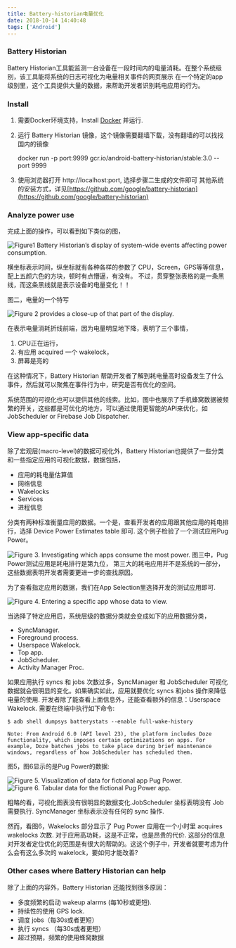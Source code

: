 ```yaml
---
title: Battery-historian电量优化
date: 2018-10-14 14:40:48
tags: ['Android']
---
```

### Battery Historian
Battery Historian工具能监测一台设备在一段时间内的电量消耗。在整个系统级别，该工具能将系统的日志可视化为电量相关事件的网页展示
在一个特定的app级别里，这个工具提供大量的数据，来帮助开发者识别耗电应用的行为。

### Install
1. 需要Docker环境支持，Install [Docker](https://docs.docker.com/install/) 并运行.
2. 运行 Battery Historian 镜像，这个镜像需要翻墙下载，没有翻墙的可以找找国内的镜像

    docker run -p port:9999 gcr.io/android-battery-historian/stable:3.0 --port 9999

3. 使用浏览器打开 http://localhost:port, 选择步骤二生成的文件即可
其他系统的安装方式，详见[https://github.com/google/battery-historian](https://github.com/google/battery-historian)

### Analyze power use 
完成上面的操作，可以看到如下类似的图，

![Figure1 Battery Historian’s display of system-wide events affecting power consumption.](https://note.youdao.com/yws/api/personal/file/WEBdbc98d71317d7951c6d6810b73bffb35?method=download&shareKey=0c0c498e1eed053bf3ef61c4da34c869)

横坐标表示时间，纵坐标就有各种各样的参数了 CPU，Screen，GPS等等信息，配上五颜六色的方块，顿时有点懵逼，有没有。 不过，贯穿整张表格的是一条黑线，而这条黑线就是表示设备的电量变化！！

图二，电量的一个特写

![Figure 2 provides a close-up of that part of the display.
](https://note.youdao.com/yws/api/personal/file/WEBdb356575e5d6bc12e8e6cffc1cf4fb60?method=download&shareKey=008f240c970ff50a4c03acd274e70028)

在表示电量消耗折线前端，因为电量明显地下降，表明了三个事情，
1. CPU正在运行，
2. 有应用 acquired 一个 wakelock， 
3. 屏幕是亮的

在这种情况下，Battery Historian 帮助开发者了解到耗电量高时设备发生了什么事件，然后就可以聚焦在事件行为中，研究是否有优化的空间。

系统范围的可视化也可以提供其他的线索。比如，图中也展示了手机蜂窝数据被频繁的开关，这些都是可优化的地方，可以通过使用更智能的API来优化，如JobScheduler or Firebase Job Dispatcher.


### View app-specific data
除了宏观层(macro-level)的数据可视化外，Battery Historian也提供了一些分类和一些指定应用的可视化数据，数据包括，
+ 应用的耗电量估算值
+ 网络信息
+ Wakelocks
+ Services
+ 进程信息

分类有两种标准衡量应用的数据。一个是，查看开发者的应用跟其他应用的耗电排行，选择 Device Power Estimates table 即可. 这个例子检验了一个测试应用Pug Power。

![Figure 3. Investigating which apps consume the most power.](https://note.youdao.com/yws/api/personal/file/WEBbcd6db6a55c0e7e57ea1f4a4e52e9ebc?method=download&shareKey=80f0f90ab5538a60d9934141df884d41)
图三中，Pug Power测试应用是耗电排行是第九位， 第三大的耗电应用并不是系统的一部分，这些数据表明开发者需要更进一步的查找原因。

为了查看指定应用的数据，我们在App Selection里选择开发的测试应用即可.

![Figure 4. Entering a specific app whose data to view.](https://note.youdao.com/yws/api/personal/file/WEBd165eaae5f9ee1eb7e7da807714ab870?method=download&shareKey=170611df2452e1ad45e97b8633d1436a)

当选择了特定应用后，系统层级的数据分类就会变成如下的应用数据分类，

+ SyncManager.
+ Foreground process.
+ Userspace Wakelock.
+ Top app.
+ JobScheduler.
+ Activity Manager Proc.
  
如果应用执行 syncs 和 jobs 次数过多，SyncManager 和 JobScheduler 可视化数据就会很明显的变化。如果确实如此，应用就要优化 syncs 和jobs 操作来降低电量的使用.
开发者除了能查看上面信息外，还能查看额外的信息：Userspace Wakelock. 需要在终端中执行如下命令:

    $ adb shell dumpsys batterystats --enable full-wake-history

    Note: From Android 6.0 (API level 23), the platform includes Doze functionality, which imposes certain optimizations on apps. For example, Doze batches jobs to take place during brief maintenance windows, regardless of how JobScheduler has scheduled them.

图5，图6显示的是Pug Power的数据:

![Figure 5. Visualization of data for fictional app Pug Power.](https://note.youdao.com/yws/api/personal/file/WEB889fd0d6f4c0018d67a32a3c33622fce?method=download&shareKey=28ba15c596238eacc947e816286b0690)
![Figure 6. Tabular data for the fictional Pug Power app.](https://note.youdao.com/yws/api/personal/file/WEBe4ee4cf79c26b26a867197eee0e10397?method=download&shareKey=55322adde50b9694772b8f5a77553374)

粗略的看，可视化图表没有很明显的数据变化.JobScheduler 坐标表明没有 Job 需要执行. SyncManager 坐标表示没有任何的 sync 操作.

然而，看图6，Wakelocks 部分显示了 Pug Power 应用在一个小时里 acquires wakelocks 次数. 对于应用高功耗，这是不正常，也是昂贵的代价. 这部分的信息对开发者定位优化的范围是有很大的帮助的。这这个例子中，开发者就要考虑为什么会有这么多次的 wakelock，要如何才能改善?

### Other cases where Battery Historian can help
除了上面的内容外，Battery Historian 还能找到很多原因：

+ 多度频繁的启动 wakeup alarms (每10秒或更短).
+ 持续性的使用 GPS lock.
+ 调度 jobs（每30s或者更短）
+ 执行 syncs （每30s或者更短）
+ 超过预期，频繁的使用蜂窝数据